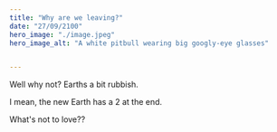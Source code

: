 ```yaml
---
title: "Why are we leaving?"
date: "27/09/2100"
hero_image: "./image.jpeg"
hero_image_alt: "A white pitbull wearing big googly-eye glasses"


---
```


Well why not? Earths a bit rubbish.

I mean, the new Earth has a 2 at the end.

What's not to love??